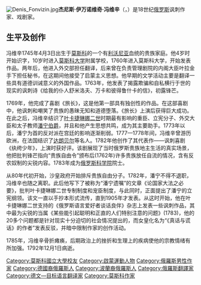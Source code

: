 {{unreferenced|time=2010-07-10T00:48:08+00:00}}
[[File:Denis_Fonvizin.jpg|right]]'''杰尼斯·伊万诺维奇·冯维辛'''（{{lang-ru|Дени́с Ива́нович Фонви́зин}}，{{bd|1745年|4月3日| 1792年|12月1日|}}）是18世纪[[俄罗斯|俄罗斯]]讽刺作家、戏剧家。

==生平及创作==
冯维辛1745年4月3日出生于[[莫斯科|莫斯科]]的一个有[[利沃尼亚|利沃尼亚]]血统的贵族家庭。他4岁时开始识字，10岁时进入[[莫斯科大学|莫斯科大学]]附属学校，1760年进入莫斯科大学，开始发表作品。两年后，他进入外交部担任翻译，后来曾在负责管理剧院的内阁大臣叶拉金手下担任秘书，在这期间他接受了启蒙主义思想。他早期的文学活动主要是翻译一些具有道德训诫意义的外国作品。1763年，他发表了揭露欺骗和自私横行于世的现实的讽刺诗《给我的仆人舒米洛夫、万卡和彼得鲁什卡的信》，初露锋芒。

1769年，他完成了喜剧《旅长》，这是他第一部具有独创性的作品。在这部喜剧中，他讽刺和嘲笑了贵族的愚昧无知和道德堕落。《旅长》上演后获得巨大成功。在此之后，冯维辛结识了[[叶卡捷琳娜二世|叶卡捷琳娜二世]]时期最有影响的重臣、立宪分子、外交大臣和太子教师[[尼基塔·伊万诺维奇·潘宁|潘宁伯爵]]，并且和他产生思想共鸣，成为其主要助手。1773年以后，潘宁为首的反对派在宫廷的影响逐渐削弱。1777—1778年间，冯维辛曾游历欧洲，在法国结识了[[让·勒朗·达朗贝尔|达朗贝尔]]等名人。1782年他创作了其代表作——讽刺喜剧《纨绔少年》，上演时获好评。该剧展现了当时俄罗斯贵族地主生活的真实场景，他把批判锋芒指向“贵族自由令”颁布后(1762年)许多贵族放任自流的情况，含有反农奴制的尖锐内容。1783年成为[[俄罗斯科学院|俄罗斯科学院]]院士。

从80年代初开始，沙皇政府开始排斥贵族自由分子。1782年，潘宁不得不退职，冯维辛也随之离职。此后他写下了被称为“潘宁遗嘱”的文章《论国家大法之必要》，批判叶卡捷琳娜二世专制制度和宠臣制度，与此同时，正面提出了潘宁的立宪纲领。该文一直以手抄本形式流传，直到1905年才发表。从这时开始，他在叶卡捷琳娜二世支持的《俄罗斯语言爱好者谈话良伴》杂志上发表一些讽刺作品，其中最为尖锐的当属《某些能引起聪明和正直的人们特别注意的问题》(1783)，他的20多个问题都是针对现实十分迫切的社会情况提出的，而女皇化名为“《真话与谎话》的作者”发表反驳，并暗中限制作家的创作活动。

1785年，冯维辛骨折瘫痪，后期政治上的挫折和生理上的疾病使他的宗教情绪有所加强。1792年12月1日病逝。

{{启蒙时代}}
{{Authority control}}
{{DEFAULTSORT: Fonvizin, Denis}}
[[Category:莫斯科國立大學校友|Category:莫斯科國立大學校友]]
[[Category:啟蒙運動人物|Category:啟蒙運動人物]]
[[Category:俄羅斯男性作家|Category:俄羅斯男性作家]]
[[Category:德國裔俄羅斯人|Category:德國裔俄羅斯人]]
[[Category:波蘭裔俄羅斯人|Category:波蘭裔俄羅斯人]]
[[Category:俄羅斯翻譯家|Category:俄羅斯翻譯家]]
[[Category:德文—目标语言翻译家|Category:德文—目标语言翻译家]]
[[Category:莫斯科作家|Category:莫斯科作家]]